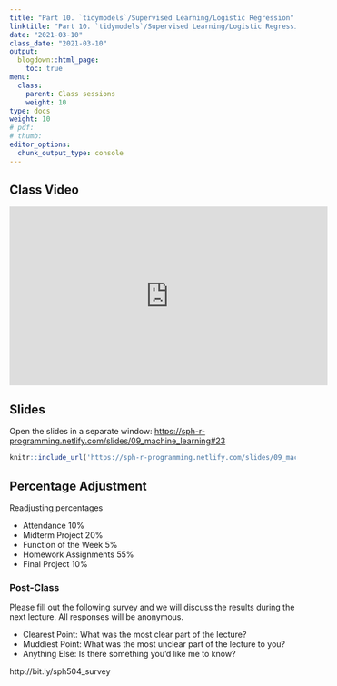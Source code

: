 ```yaml
---
title: "Part 10. `tidymodels`/Supervised Learning/Logistic Regression"
linktitle: "Part 10. `tidymodels`/Supervised Learning/Logistic Regression"
date: "2021-03-10"
class_date: "2021-03-10"
output:
  blogdown::html_page:
    toc: true
menu:
  class:
    parent: Class sessions
    weight: 10
type: docs
weight: 10
# pdf: 
# thumb: 
editor_options: 
  chunk_output_type: console
---
```


## Class Video

<iframe width="560" height="315" src="https://www.youtube.com/embed/JvNAahhwMMU" frameborder="0" allow="accelerometer; autoplay; clipboard-write; encrypted-media; gyroscope; picture-in-picture" allowfullscreen></iframe>

## Slides

Open the slides in a separate window: <a href="https://sph-r-programming.netlify.com/slides/09_machine_learning#23" target="_blank">https://sph-r-programming.netlify.com/slides/09_machine_learning#23</a>

```r
knitr::include_url('https://sph-r-programming.netlify.com/slides/09_machine_learning#23')
```

## Percentage Adjustment

Readjusting percentages

- Attendance 10%
- Midterm Project 20%
- Function of the Week 5%
- Homework Assignments 55%
- Final Project 10%

### Post-Class

Please fill out the following survey and we will discuss the results during the next lecture. All responses will be anonymous.

- Clearest Point: What was the most clear part of the lecture?
- Muddiest Point: What was the most unclear part of the lecture to you?
- Anything Else: Is there something you'd like me to know?

http://bit.ly/sph504_survey

